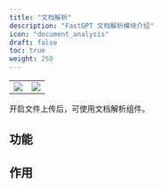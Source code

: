 ```yaml
---
title: "文档解析"
description: "FastGPT 文档解析模块介绍"
icon: "document_analysis"
draft: false
toc: true
weight: 250
---
```


| | |
| --- | --- |
| ![](/imgs/document_analysis1.png) | ![](/imgs/document_analysis2.png) |

开启文件上传后，可使用文档解析组件。

## 功能 

## 作用 